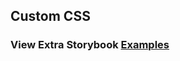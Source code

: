 
<Head>
  <title>DataGrid - Custom CSS</title>
</Head>

## Custom CSS

### View Extra Storybook **[Examples](https://ialopezg.github.com/datagrid?path=/story/prop-playground--default)**
